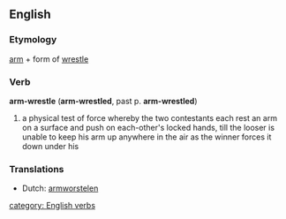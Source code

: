 ==English==

===Etymology===
[[arm]] + form of [[wrestle]]

===Verb===
'''arm-wrestle''' ('''arm-wrestled''', past p. '''arm-wrestled''')

# a physical test of force whereby the two contestants each rest an arm on a surface and push on each-other's locked hands, till the looser is unable to keep his arm up anywhere in the air as the winner forces it down under his

===Translations===
* Dutch: [[armworstelen]]

[[category: English verbs]]